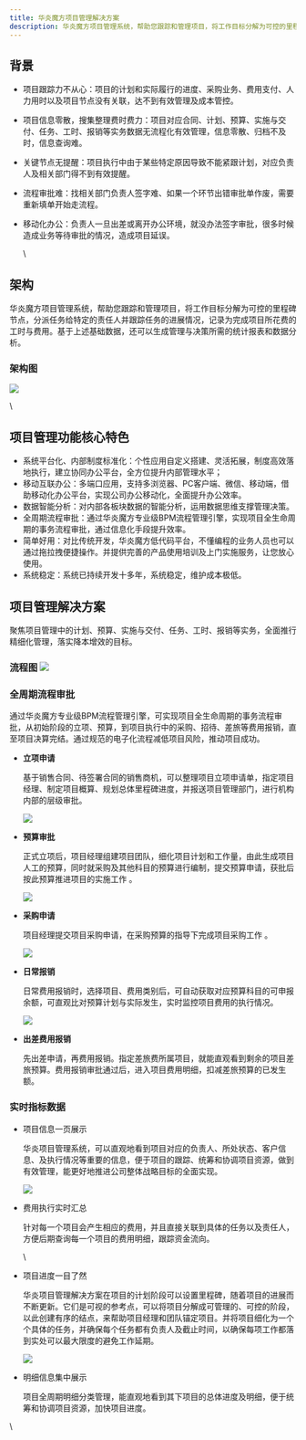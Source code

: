 ```yaml
---
title: 华炎魔方项目管理解决方案
description: 华炎魔方项目管理系统，帮助您跟踪和管理项目，将工作目标分解为可控的里程碑节点，分派任务给特定的责任人并跟踪任务的进展情况，记录为完成项目所花费的工时与费用。基于上述基础数据，还可以生成管理与决策所需的统计报表和数据分析。
---
```


## 背景

* 项目跟踪力不从心：项目的计划和实际履行的进度、采购业务、费用支付、人力用时以及项目节点没有关联，达不到有效管理及成本管控。
* 项目信息零散，搜集整理费时费力：项目对应合同、计划、预算、实施与交付、任务、工时、报销等实务数据无流程化有效管理，信息零散、归档不及时，信息查询难。
* 关键节点无提醒：项目执行中由于某些特定原因导致不能紧跟计划，对应负责人及相关部门得不到有效提醒。
* 流程审批难：找相关部门负责人签字难、如果一个环节出错审批单作废，需要重新填单开始走流程。
* 移动化办公：负责人一旦出差或离开办公环境，就没办法签字审批，很多时候造成业务等待审批的情况，造成项目延误。

  \

## 架构

华炎魔方项目管理系统，帮助您跟踪和管理项目，将工作目标分解为可控的里程碑节点，分派任务给特定的责任人并跟踪任务的进展情况，记录为完成项目所花费的工时与费用。基于上述基础数据，还可以生成管理与决策所需的统计报表和数据分析。

### 架构图

 ![](https://console.steedos.cn/api/files/images/CWCkAf4LPxXY5a6Tg)

\
## 项目管理功能核心特色

* 系统平台化、内部制度标准化：个性应用自定义搭建、灵活拓展，制度高效落地执行，建立协同办公平台，全方位提升内部管理水平；
* 移动互联办公：多端口应用，支持多浏览器、PC客户端、微信、移动端，借助移动化办公平台，实现公司办公移动化，全面提升办公效率。
* 数据智能分析：对内部各板块数据的智能分析，运用数据思维支撑管理决策。
* 全周期流程审批：通过华炎魔方专业级BPM流程管理引擎，实现项目全生命周期的事务流程审批，通过信息化手段提升效率。
* 简单好用：对比传统开发，华炎魔方低代码平台，不懂编程的业务人员也可以通过拖拉拽便捷操作。并提供完善的产品使用培训及上门实施服务，让您放心使用。
* 系统稳定：系统已持续开发十多年，系统稳定，维护成本极低。

## 项目管理解决方案

聚焦项目管理中的计划、预算、实施与交付、任务、工时、报销等实务，全面推行精细化管理，落实降本增效的目标。

### 流程图                      ![](https://console.steedos.cn/api/files/images/zi3yHku6DMY8t5Mg3)

### 全周期流程审批

通过华炎魔方专业级BPM流程管理引擎，可实现项目全生命周期的事务流程审批，从初始阶段的立项、预算，到项目执行中的采购、招待、差旅等费用报销，直至项目决算完结。通过规范的电子化流程减低项目风险，推动项目成功。

* **立项申请**

  基于销售合同、待签署合同的销售商机，可以整理项目立项申请单，指定项目经理、制定项目概算、规划总体里程碑进度，并报送项目管理部门，进行机构内部的层级审批。

   ![](https://console.steedos.cn/api/files/images/xDqFsHiks8gdqjfoa)
* **预算审批**

  正式立项后，项目经理组建项目团队，细化项目计划和工作量，由此生成项目人工的预算，同时就采购及其他科目的预算进行编制，提交预算申请，获批后按此预算推进项目的实施工作 。

   ![](https://console.steedos.cn/api/files/images/fqYGMLRHgvBD2YPQv)
* **采购申请**

  项目经理提交项目采购申请，在采购预算的指导下完成项目采购工作 。

   ![](https://console.steedos.cn/api/files/images/XhydYc3nGuDFmtdA6)
* **日常报销**

  日常费用报销时，选择项目、费用类别后，可自动获取对应预算科目的可申报余额，可直观比对预算计划与实际发生，实时监控项目费用的执行情况。

   ![](https://console.steedos.cn/api/files/images/z755hioSyxDFkpySR)
* **出差费用报销**

  先出差申请，再费用报销。指定差旅费所属项目，就能直观看到剩余的项目差旅预算。费用报销审批通过后，进入项目费用明细，扣减差旅预算的已发生额。

### 实时指标数据

* 项目信息一页展示

  华炎项目管理系统，可以直观地看到项目对应的负责人、所处状态、客户信息、及执行情况等重要的信息，便于项目的跟踪、统筹和协调项目资源，做到有效管理，能更好地推进公司整体战略目标的全面实现。

   ![](https://console.steedos.cn/api/files/images/hRCLqqhfDx7jnnvNa)
* 费用执行实时汇总

  针对每一个项目会产生相应的费用，并且直接关联到具体的任务以及责任人，方便后期查询每一个项目的费用明细，跟踪资金流向。

  \
* 项目进度一目了然

  华炎项目管理解决方案在项目的计划阶段可以设置里程碑，随着项目的进展而不断更新。它们是可视的参考点，可以将项目分解成可管理的、可控的阶段，以此创建有序的结点，来帮助项目经理和团队锚定项目。并将项目细化为一个个具体的任务，并确保每个任务都有负责人及截止时间，以确保每项工作都落到实处可以最大限度的避免工作延期。

   ![](https://console.steedos.cn/api/files/images/Pm2m3wC3iA2H48Fj6)
* 明细信息集中展示

  项目全周期明细分类管理，能直观地看到其下项目的总体进度及明细，便于统筹和协调项目资源，加快项目进度。

\
